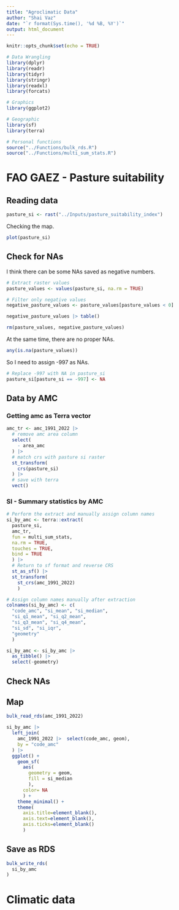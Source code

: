 ```yaml
---
title: "Agroclimatic Data"
author: "Shai Vaz"
date: "`r format(Sys.time(), '%d %B, %Y')`"
output: html_document
---
```


```r
knitr::opts_chunk$set(echo = TRUE)
```

```r
# Data Wrangling
library(dplyr)
library(readr)
library(tidyr)
library(stringr)
library(readxl)
library(forcats)

# Graphics
library(ggplot2)

# Geographic
library(sf)
library(terra)

# Personal functions
source("../Functions/bulk_rds.R")
source("../Functions/multi_sum_stats.R")
```

# FAO GAEZ - Pasture suitability

## Reading data

```r
pasture_si <- rast("../Inputs/pasture_suitability_index")
```

Checking the map.

```r
plot(pasture_si)
```

## Check for NAs

I think there can be some NAs saved as negative numbers.

```r
# Extract raster values
pasture_values <- values(pasture_si, na.rm = TRUE)

# Filter only negative values
negative_pasture_values <- pasture_values[pasture_values < 0]

negative_pasture_values |> table()

rm(pasture_values, negative_pasture_values)
```

At the same time, there are no proper NAs.

```r
any(is.na(pasture_values))
```

So I need to assign -997 as NAs.

```r
# Replace -997 with NA in pasture_si
pasture_si[pasture_si == -997] <- NA
```

## Data by AMC

### Getting amc as Terra vector

```r
amc_tr <- amc_1991_2022 |> 
  # remove amc area column
  select(
    - area_amc
  ) |> 
  # match crs with pasture si raster
  st_transform(
    crs(pasture_si)
  ) |>
  # save with terra
  vect()
```

### SI - Summary statistics by AMC

```r
# Perform the extract and manually assign column names
si_by_amc <- terra::extract(
  pasture_si,  
  amc_tr, 
  fun = multi_sum_stats, 
  na.rm = TRUE,
  touches = TRUE,
  bind = TRUE
  ) |> 
  # Return to sf format and reverse CRS
  st_as_sf() |> 
  st_transform(
    st_crs(amc_1991_2022)
    )

# Assign column names manually after extraction
colnames(si_by_amc) <- c(
  "code_amc", "si_mean", "si_median", 
  "si_q1_mean", "si_q2_mean", 
  "si_q3_mean", "si_q4_mean", 
  "si_sd", "si_iqr",
  "geometry"
  )

si_by_amc <- si_by_amc |> 
  as_tibble() |> 
  select(-geometry)
```

## Check NAs

## Map

```r
bulk_read_rds(amc_1991_2022)
```

```r
si_by_amc |> 
  left_join(
    amc_1991_2022 |>  select(code_amc, geom),
    by = "code_amc"
  ) |> 
  ggplot() +
    geom_sf(
      aes(
        geometry = geom,
        fill = si_median
        ),
      color= NA
      ) +
    theme_minimal() +
    theme(
      axis.title=element_blank(),
      axis.text=element_blank(),
      axis.ticks=element_blank()
      )
```

## Save as RDS

```r
bulk_write_rds(
  si_by_amc
)
```

# Climatic data

